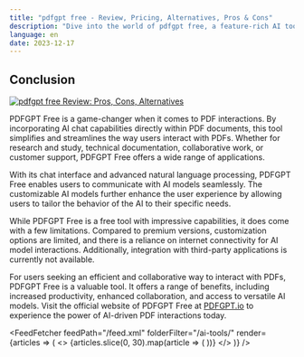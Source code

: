 ```yaml
---
title: "pdfgpt free - Review, Pricing, Alternatives, Pros & Cons"
description: "Dive into the world of pdfgpt free, a feature-rich AI tool. Learn about its features, pricing, and how it's making an impact. Don't miss out!"
language: en
date: 2023-12-17
---
```

        
## Conclusion


<BlogHeader />


[![pdfgpt free Review: Pros, Cons, Alternatives](/ai-tools/pdfgpt-free.png)](https://www.pdfgpt.io/)



PDFGPT Free is a game-changer when it comes to PDF interactions. By incorporating AI chat capabilities directly within PDF documents, this tool simplifies and streamlines the way users interact with PDFs. Whether for research and study, technical documentation, collaborative work, or customer support, PDFGPT Free offers a wide range of applications.

With its chat interface and advanced natural language processing, PDFGPT Free enables users to communicate with AI models seamlessly. The customizable AI models further enhance the user experience by allowing users to tailor the behavior of the AI to their specific needs.

While PDFGPT Free is a free tool with impressive capabilities, it does come with a few limitations. Compared to premium versions, customization options are limited, and there is a reliance on internet connectivity for AI model interactions. Additionally, integration with third-party applications is currently not available.

For users seeking an efficient and collaborative way to interact with PDFs, PDFGPT Free is a valuable tool. It offers a range of benefits, including increased productivity, enhanced collaboration, and access to versatile AI models. Visit the official website of PDFGPT Free at [PDFGPT.io](https://www.pdfgpt.io/) to experience the power of AI-driven PDF interactions today.


<AdComponent />


<FeedFetcher feedPath="/feed.xml" folderFilter="/ai-tools/" render={articles => (
    <>
        <Cards>
            {articles.slice(0, 30).map(article => (
                <Card key={article.link} title={article.title} href={article.link} />
            ))}
        </Cards>
    </>
)} />


